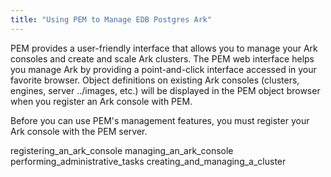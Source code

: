 ```yaml
---
title: "Using PEM to Manage EDB Postgres Ark"
---
```




PEM provides a user-friendly interface that allows you to manage your Ark consoles and create and scale Ark clusters. The PEM web interface helps you manage Ark by providing a point-and-click interface accessed in your favorite browser. Object definitions on existing Ark consoles (clusters, engines, server ../images, etc.) will be displayed in the PEM object browser when you register an Ark console with PEM.

Before you can use PEM's management features, you must register your Ark console with the PEM server.

<div class="toctree" maxdepth="3">

registering\_an\_ark\_console managing\_an\_ark\_console performing\_administrative\_tasks creating\_and\_managing\_a\_cluster

</div>
